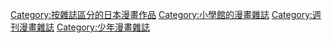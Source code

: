 [[Category:按雜誌區分的日本漫畫作品|Category:按雜誌區分的日本漫畫作品]]
[[Category:小學館的漫畫雜誌|Category:小學館的漫畫雜誌]]
[[Category:週刊漫畫雜誌|Category:週刊漫畫雜誌]]
[[Category:少年漫畫雜誌‎|Category:少年漫畫雜誌‎]]